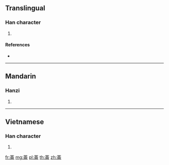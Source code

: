 {{character info/new}}
==Translingual==

===Han character===
{{Han char|rn=140|rad=艸|as=08|sn=14|four=44227|canj=TOMB}}

# {{defn|Han|sort=艸08}}

====References====
* {{Han ref|kx=1038.020|dkj=31173|dj=1496.090|hdz=53236.090|uh=83D5|ud=33749|bh=DBA1|bd=56225}}

----

==Mandarin==

===Hanzi===
{{cmn-hanzi|pin=[[lún]] ([[lun2]]), [[lùn]] ([[lun4]])|wg=lun<sup>2</sup>, lun<sup>4</sup>}}

# {{defn|lang=cmn|sort=艸08}}

----

==Vietnamese==

===Han character===
{{vi-hantu|hăm|rs=艸08}}

# {{defn|lang=vi|sort=艸08}}

[[fr:菕]]
[[mg:菕]]
[[pl:菕]]
[[th:菕]]
[[zh:菕]]